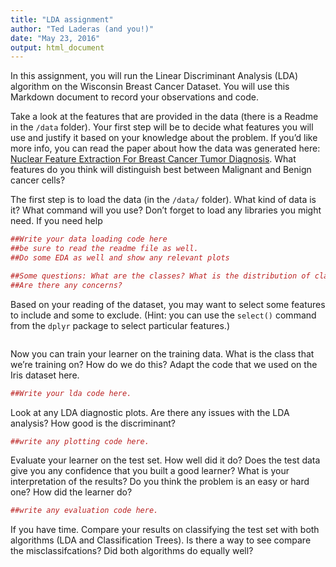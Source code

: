 ```yaml
---
title: "LDA assignment"
author: "Ted Laderas (and you!)"
date: "May 23, 2016"
output: html_document
---
```


In this assignment, you will run the Linear Discriminant Analysis (LDA) algorithm on the Wisconsin Breast Cancer Dataset. You will use this Markdown document to record your observations and code.

Take a look at the features that are provided in the data (there is a Readme in the `/data` folder). Your first step will be to decide what features you will use and justify it based on your knowledge about the problem. If you'd like more info, you can read the paper about how the data was generated here: [Nuclear Feature Extraction For Breast Cancer Tumor Diagnosis](https://www.researchgate.net/publication/2512520_Nuclear_Feature_Extraction_For_Breast_Tumor_Diagnosis). What features do you think will distinguish best between Malignant and Benign cancer cells?

The first step is to load the data (in the `/data/` folder). What kind of data is it? What command will you use? Don't forget to load any libraries you might need. If you need help 

```r
##Write your data loading code here
##be sure to read the readme file as well. 
##Do some EDA as well and show any relevant plots

##Some questions: What are the classes? What is the distribution of classes in the training set and the test set?
##Are there any concerns?
```

Based on your reading of the dataset, you may want to select some features to include and some to exclude. (Hint: you can use the `select()` command from the `dplyr` package to select particular features.)

```r

```

Now you can train your learner on the training data. What is the class that we're training on? How do we do this? Adapt the code that we used on the Iris dataset here. 

```r
##Write your lda code here.
```

Look at any LDA diagnostic plots. Are there any issues with the LDA analysis? How good is the discriminant?

```r
##write any plotting code here.
```

Evaluate your learner on the test set. How well did it do? Does the test data give you any confidence that you built a good learner? What is your interpretation of the results? Do you think the problem is an easy or hard one? How did the learner do?

```r
##write any evaluation code here.
```

If you have time. Compare your results on classifying the test set with both algorithms (LDA and Classification Trees). Is there a way to see compare the misclassifcations? Did both algorithms do equally well?